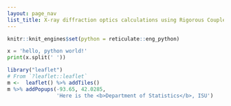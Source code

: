 ```yaml
---
layout: page_nav
list_title: X-ray diffraction optics calculations using Rigorous Coupled Wave Analysis
---
```


```r
knitr::knit_engines$set(python = reticulate::eng_python)
```

```python
x = 'hello, python world!'
print(x.split(' '))
```

```r
library("leaflet")
# From `?leaflet::leaflet`
m <-  leaflet() %>% addTiles()
m %>% addPopups(-93.65, 42.0285,
                'Here is the <b>Department of Statistics</b>, ISU')
```
